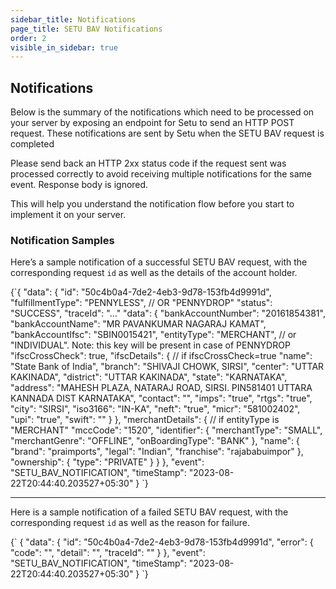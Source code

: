 ```yaml
---
sidebar_title: Notifications
page_title: SETU BAV Notifications
order: 2
visible_in_sidebar: true
---
```


## Notifications

Below is the summary of the notifications which need to be processed on your server by exposing an endpoint for Setu to send an HTTP POST request. These notifications are sent by Setu when the SETU BAV request is completed

<Callout type="tip">
    Please send back an HTTP 2xx status code if the request sent was processed
    correctly to avoid receiving multiple notifications for the same event. Response body is ignored.
</Callout>
<br />

This will help you understand the notification flow before you start to implement it on your server.

### Notification Samples

Here’s a sample notification of a successful SETU BAV request, with the corresponding request `id` as well as the details of the account holder.

<CodeBlockWithCopy language="json">
    {`{
  "data": {
      "id": "50c4b0a4-7de2-4eb3-9d78-153fb4d9991d",
      "fulfillmentType": "PENNYLESS", // OR "PENNYDROP"
      "status": "SUCCESS",
      "traceId": "..."
      "data": {
        "bankAccountNumber": "20161854381",
        "bankAccountName": "MR PAVANKUMAR NAGARAJ KAMAT",
        "bankAccountIfsc": "SBIN0015421",
        "entityType": "MERCHANT", // or "INDIVIDUAL". Note: this key will be present in case of PENNYDROP
        "ifscCrossCheck": true,
        "ifscDetails": { // if ifscCrossCheck=true
          "name": "State Bank of India",
          "branch": "SHIVAJI CHOWK, SIRSI",
          "center": "UTTAR KAKINADA",
          "district": "UTTAR KAKINADA",
          "state": "KARNATAKA",
          "address": "MAHESH PLAZA, NATARAJ ROAD, SIRSI. PIN581401 UTTARA KANNADA DIST KARNATAKA",
          "contact": "",
          "imps": "true",
          "rtgs": "true",
          "city": "SIRSI",
          "iso3166": "IN-KA",
          "neft": "true",
          "micr": "581002402",
          "upi": "true",
          "swift": ""
        }
      },
      "merchantDetails": { // if entityType is "MERCHANT"
        "mccCode": "1520",
        "identifier": {
          "merchantType": "SMALL",
          "merchantGenre": "OFFLINE",
          "onBoardingType": "BANK"
        },
        "name": {
          "brand": "praimports",
          "legal": "Indian",
          "franchise": "rajababuimpor"
        },
        "ownership": {
          "type": "PRIVATE"
        }
    }
  },
  "event": "SETU_BAV_NOTIFICATION",
  "timeStamp": "2023-08-22T20:44:40.203527+05:30"
}
`}
</CodeBlockWithCopy>

<hr class="tertiary" />

Here is a sample notification of a failed SETU BAV request, with the corresponding request `id` as well as the reason for failure.

<CodeBlockWithCopy language="json">
    {`
  {
  "data": {
     "id": "50c4b0a4-7de2-4eb3-9d78-153fb4d9991d",
      "error": {
          "code": "<SETU_BAV_CODE>",
          "detail": "<SETU_BAV_CODE_DESCRIPTION>",
          "traceId": ""
      }
  },
  "event": "SETU_BAV_NOTIFICATION",
  "timeStamp": "2023-08-22T20:44:40.203527+05:30"
}
  `}
</CodeBlockWithCopy>

<WasPageHelpful />
